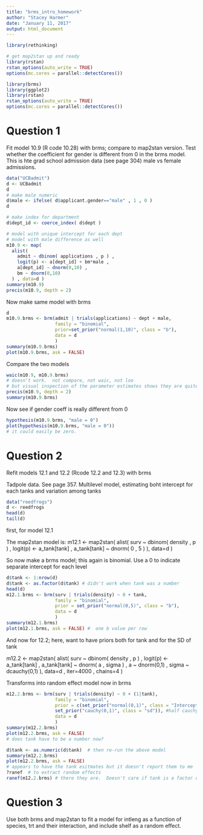 ```yaml
---
title: "brms_intro_homework"
author: "Stacey Harmer"
date: "January 11, 2017"
output: html_document
---
```


```r
library(rethinking)

# get map2stan up and ready
library(rstan)
rstan_options(auto_write = TRUE)
options(mc.cores = parallel::detectCores())

library(brms)
library(ggplot2)
library(rstan)
rstan_options(auto_write = TRUE)
options(mc.cores = parallel::detectCores())
```

# Question 1 
Fit model 10.9 (R code 10.28) with brms; compare to map2stan version.
 Test whether the coefficient for gender is different from 0 in the brms model.
This is hte grad school admission data (see page 304)
male vs female admissions.  

```r
data("UCBadmit")
d <- UCBadmit
d
# make male numeric
d$male <- ifelse( d$applicant.gender=="male" , 1 , 0 ) 
d

# make index for department
d$dept_id <- coerce_index( d$dept )

# model with unique intercept for each dept
# model with male difference as well
m10.9 <- map(
  alist(
    admit ~ dbinom( applications , p ) ,
    logit(p) <- a[dept_id] + bm*male ,
    a[dept_id] ~ dnorm(0,10) ,
    bm ~ dnorm(0,10)
  ) , data=d )
summary(m10.9)
precis(m10.9, depth = 2)
```

Now make same model with brms
```r
d
m10.9.brms <- brm(admit | trials(applications) ~ dept + male,
                  family = "binomial",
                  prior=set_prior("normal(1,10)", class = "b"),
                  data = d
                  )
summary(m10.9.brms)
plot(m10.9.brms, ask = FALSE)

```

Compare the two models
```r
waic(m10.9, m10.9.brms)
# doesn't work.  not compare, not waic, not loo
# but visual inspection of the parameter estimates shows they are quite similar
precis(m10.9, depth = 2)
summary(m10.9.brms)

```

Now see if gender coeff is really different from 0

```r
hypothesis(m10.9.brms, "male = 0")
plot(hypothesis(m10.9.brms, "male = 0"))
# it could easily be zero.
```

# Question 2

Refit models 12.1 and 12.2 (Rcode 12.2 and 12.3) with brms

Tadpole data.  See page 357.  Multilevel model, estimating boht intercept for each tanks
and variation among tanks
```r
data("reedfrogs")
d <- reedfrogs
head(d)
tail(d)
```

 first, for model 12.1
 
 The map2stan model is:
 m12.1 <- map2stan(
  alist(
    surv ~ dbinom( density , p ) ,
    logit(p) <- a_tank[tank] ,
    a_tank[tank] ~ dnorm( 0 , 5 )
  ),
  data=d )

So now make a brms model; this again is binomial.  Use a 0 to indicate separate intercept for each level
```r
d$tank <- 1:nrow(d)
d$tank <- as.factor(d$tank) # didn't work when tank was a number
head(d)  
m12.1.brms <- brm(surv | trials(density) ~ 0 + tank, 
                  family = "binomial",
                  prior = set_prior("normal(0,5)", class = "b"),
                  data = d
                  )
summary(m12.1.brms)
plot(m12.1.brms, ask = FALSE) #  one b value per row

```

And now for 12.2; here, want to have priors both for tank and for the SD of tank

m12.2 <- map2stan( 
  alist(
    surv ~ dbinom( density , p ) ,
    logit(p) <- a_tank[tank] ,
    a_tank[tank] ~ dnorm( a , sigma ) ,
    a ~ dnorm(0,1) ,
    sigma ~ dcauchy(0,1)
  ), data=d , iter=4000 , chains=4 )

Transforms into random effect model now in brms
```r
m12.2.brms <- brm(surv | trials(density) ~ 0 + (1|tank), 
                  family = "binomial",
                  prior = c(set_prior("normal(0,1)", class = "Intercept"),
                  set_prior("cauchy(0,1)", class = "sd")), #half cauchy prior for sd
                  data = d
                  )
summary(m12.2.brms)
plot(m12.2.brms, ask = FALSE)
# does tank have to be a number now?

d$tank <- as.numeric(d$tank)  # then re-run the above model
summary(m12.2.brms)
plot(m12.2.brms, ask = FALSE)
# appears to have the tank esitmates but it doesn't report them to me
?ranef  # to extract random effects
ranef(m12.2.brms) # there they are.  Doesn't care if tank is a factor or a number
```

# Question 3
Use both brms and map2stan to fit a model for intleng as a function of species, trt and their interaction, and include shelf as a random effect.
